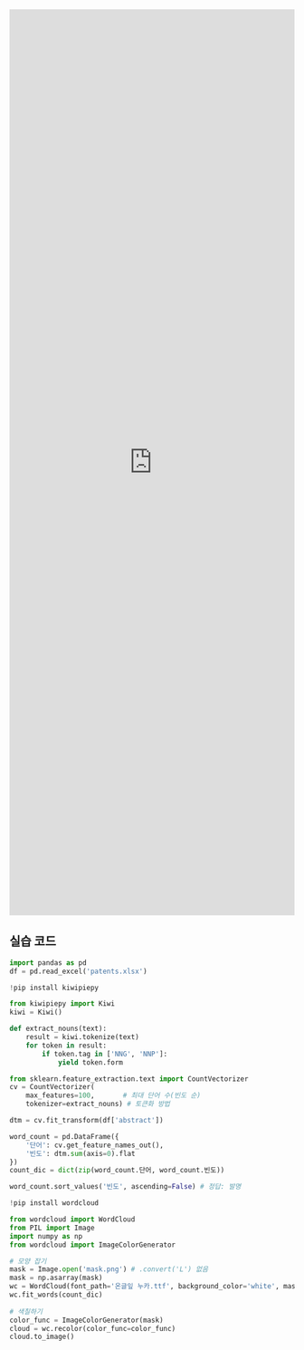 <iframe src="https://tally.so/embed/n0PLMP?alignLeft=1&hideTitle=1&transparentBackground=1&dynamicHeight=1" loading="lazy" width="100%" height="1600" frameborder="0" marginheight="0" marginwidth="0" title="자연어 (03) 1일차 복습"></iframe>

## 실습 코드

```python
import pandas as pd
df = pd.read_excel('patents.xlsx')
```

```python
!pip install kiwipiepy
```

```python
from kiwipiepy import Kiwi
kiwi = Kiwi()
```

```python
def extract_nouns(text):
    result = kiwi.tokenize(text)
    for token in result:
        if token.tag in ['NNG', 'NNP']:
            yield token.form
```

```python
from sklearn.feature_extraction.text import CountVectorizer
cv = CountVectorizer(
    max_features=100,       # 최대 단어 수(빈도 순)
    tokenizer=extract_nouns) # 토큰화 방법
```

```python
dtm = cv.fit_transform(df['abstract'])
```

```python
word_count = pd.DataFrame({
    '단어': cv.get_feature_names_out(),
    '빈도': dtm.sum(axis=0).flat
})
count_dic = dict(zip(word_count.단어, word_count.빈도))
```

```python
word_count.sort_values('빈도', ascending=False) # 정답: 발명
```

```python
!pip install wordcloud
```

```python
from wordcloud import WordCloud
from PIL import Image
import numpy as np
from wordcloud import ImageColorGenerator

# 모양 잡기
mask = Image.open('mask.png') # .convert('L') 없음
mask = np.asarray(mask)
wc = WordCloud(font_path='온글잎 누카.ttf', background_color='white', mask=mask)
wc.fit_words(count_dic)
 
# 색칠하기
color_func = ImageColorGenerator(mask)
cloud = wc.recolor(color_func=color_func)
cloud.to_image()
```

```python

```

```python

```

```python

```

```python

```

```python

```

